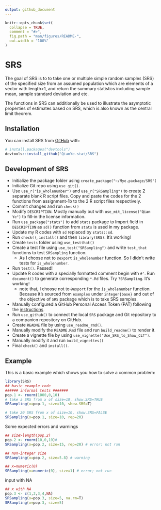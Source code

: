 ```yaml
---
output: github_document
---
```


<!-- README.md is generated from README.Rmd. Please edit that file -->

```r
knitr::opts_chunk$set(
  collapse = TRUE,
  comment = "#>",
  fig.path = "man/figures/README-",
  out.width = "100%"
)
```

# SRS

<!-- badges: start -->
<!-- badges: end -->

The goal of SRS is to to take one or multiple simple random samples (SRS) of the specified size from an assumed population which are elements of a vector with length>1, and return the summary statistics including sample mean, sample standard deviation and etc.

The functions in SRS can additionally be used to illustrate the asymptotic properties of estimates based on SRS, which is also known as the central limit theorem.

## Installation

You can install SRS from [GitHub](https://github.com/) with:

``` r
# install.packages("devtools")
devtools::install_github("QianYe-stat/SRS")
```
## Development of SRS
* Initialize the package folder using `create_package("~/Mye.package/SRS")`
* Initialize Git repo using `use_git()`. 
* Use `use_r("is_wholenumber")` and `use_r("SRSampling")` to create 2 separate blank R script files. Copy and paste the codes for the 2 functions from assignment-1b to the 2 R script files respectively.
* Commit changes and run `check()`
* Modify `DESCRIPTION`. Mostly manually but with `use_mit_license("Qian Ye")` to  fill-in the license information.
* Run `use_package("stats")` to add `stats` package to Import field in `DESCRIPTION` as `sd()` function from `stats` is used in my package.
* Update my R codes with `sd` replaced by `stats::sd`.
* Run `check()`, `install()` and then `library(SRS)`. It's working!
* Create `tests` folder using `use_testthat()`
* Create a test file using `use_test("SRSampling")` and write `test_that` functions to test `SRSampling` function. 
  + As I choose not to `@export` `is_wholenumber` function. So I didn't write tests for `is_wholenumber`.
* Run `test()`. Passed!
* Update R codes with a specially formatted comment begin with `#'`. Run `document()` to generate corresponding `*.Rd` files. Try `?SRSampling`. It's working!
  + note that, I choose not to `@export` for the `is_wholenumber` function. Because it's sourced from `examples` under `integer{base}` and out of the objective of `SRS` package which is to take SRS samples.
* Manually configured a GitHub Personal Access Token (PAT) following the [instructions](https://happygitwithr.com/github-pat.html#github-pat).
* Run `use_github()` to connect the local `SRS` package and Git repository to a companion repository on GitHub.
* Create `README` file by using `use_readme_rmd()`. 
* Manually modify the `README.Rmd` file and run `build_readme()` to render it.
* Create a vignette file by using `use_vignette("Use_SRS_to_Show_CLT")`.
* Manually modify it and run `build_vignettes()`
* Final `check()` and `install()`.

## Example

This is a basic example which shows you how to solve a common problem:

```r
library(SRS)
## basic example code
###### informal tests #######
pop.1 <- rnorm(1000,0,10)
# take a SRS from x of size=10, show.SRS=TRUE
SRSampling(x=pop.1, size=10, show.SRS=T)

# take 20 SRS from x of size=10, show.SRS=FALSE
SRSampling(x=pop.1, size=10, rep=20)
```


Some expected errors and warnings
```r
## size>length(pop.2)
pop.2 <- rnorm(10,0,10)#
SRSampling(x=pop.2, size=15, rep=20) # error; not run

## non-integer size
SRSampling(x=pop.2, size=5.8) # warning

## x=numeric(0)
SRSampling(x=numeric(0), size=1) # error; not run
```

input with NA
```r
## x with NA
pop.3 <- c(1,2,3,4,NA)
SRSampling(x=pop.3, size=5, na.rm=T)
SRSampling(x=pop.3, size=5)

```


